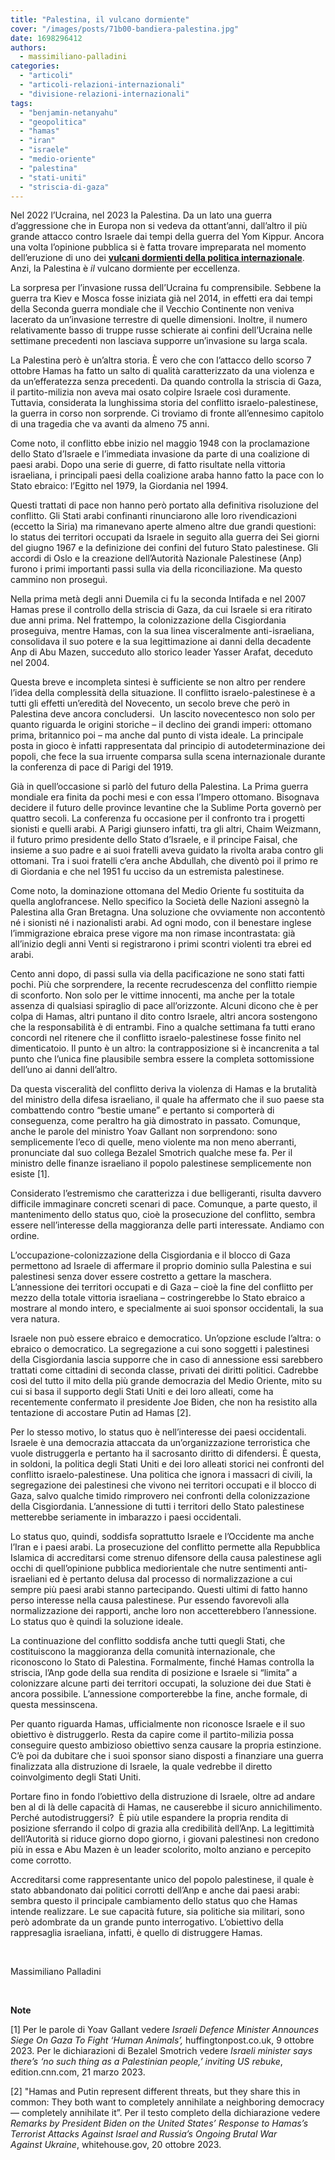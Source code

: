 ```yaml
---
title: "Palestina, il vulcano dormiente"
cover: "/images/posts/71b00-bandiera-palestina.jpg"
date: 1698296412
authors:
  - massimiliano-palladini
categories: 
  - "articoli"
  - "articoli-relazioni-internazionali"
  - "divisione-relazioni-internazionali"
tags: 
  - "benjamin-netanyahu"
  - "geopolitica"
  - "hamas"
  - "iran"
  - "israele"
  - "medio-oriente"
  - "palestina"
  - "stati-uniti"
  - "striscia-di-gaza"
---
```


Nel 2022 l’Ucraina, nel 2023 la Palestina. Da un lato una guerra d’aggressione che in Europa non si vedeva da ottant’anni, dall’altro il più grande attacco contro Israele dai tempi della guerra del Yom Kippur. Ancora una volta l’opinione pubblica si è fatta trovare impreparata nel momento dell’eruzione di uno dei **[vulcani dormienti della politica internazionale](https://civitas-europa.vercel.app/blog/dal-donbass-alla-libia-i-vulcani-dormienti-della-politica-internazionale)**. Anzi, la Palestina è _il_ vulcano dormiente per eccellenza.

La sorpresa per l’invasione russa dell’Ucraina fu comprensibile. Sebbene la guerra tra Kiev e Mosca fosse iniziata già nel 2014, in effetti era dai tempi della Seconda guerra mondiale che il Vecchio Continente non veniva lacerato da un’invasione terrestre di quelle dimensioni. Inoltre, il numero relativamente basso di truppe russe schierate ai confini dell’Ucraina nelle settimane precedenti non lasciava supporre un’invasione su larga scala.

La Palestina però è un’altra storia. È vero che con l’attacco dello scorso 7 ottobre Hamas ha fatto un salto di qualità caratterizzato da una violenza e da un’efferatezza senza precedenti. Da quando controlla la striscia di Gaza, il partito-milizia non aveva mai osato colpire Israele così duramente. Tuttavia, considerata la lunghissima storia del conflitto israelo-palestinese, la guerra in corso non sorprende. Ci troviamo di fronte all’ennesimo capitolo di una tragedia che va avanti da almeno 75 anni.

Come noto, il conflitto ebbe inizio nel maggio 1948 con la proclamazione dello Stato d’Israele e l’immediata invasione da parte di una coalizione di paesi arabi. Dopo una serie di guerre, di fatto risultate nella vittoria israeliana, i principali paesi della coalizione araba hanno fatto la pace con lo Stato ebraico: l’Egitto nel 1979, la Giordania nel 1994.

Questi trattati di pace non hanno però portato alla definitiva risoluzione del conflitto. Gli Stati arabi confinanti rinunciarono alle loro rivendicazioni (eccetto la Siria) ma rimanevano aperte almeno altre due grandi questioni: lo status dei territori occupati da Israele in seguito alla guerra dei Sei giorni del giugno 1967 e la definizione dei confini del futuro Stato palestinese. Gli accordi di Oslo e la creazione dell’Autorità Nazionale Palestinese (Anp) furono i primi importanti passi sulla via della riconciliazione. Ma questo cammino non proseguì.

Nella prima metà degli anni Duemila ci fu la seconda Intifada e nel 2007 Hamas prese il controllo della striscia di Gaza, da cui Israele si era ritirato due anni prima. Nel frattempo, la colonizzazione della Cisgiordania proseguiva, mentre Hamas, con la sua linea visceralmente anti-israeliana, consolidava il suo potere e la sua legittimazione ai danni della decadente Anp di Abu Mazen, succeduto allo storico leader Yasser Arafat, deceduto nel 2004.

Questa breve e incompleta sintesi è sufficiente se non altro per rendere l’idea della complessità della situazione. Il conflitto israelo-palestinese è a tutti gli effetti un’eredità del Novecento, un secolo breve che però in Palestina deve ancora concludersi.  Un lascito novecentesco non solo per quanto riguarda le origini storiche – il declino dei grandi imperi: ottomano prima, britannico poi – ma anche dal punto di vista ideale. La principale posta in gioco è infatti rappresentata dal principio di autodeterminazione dei popoli, che fece la sua irruente comparsa sulla scena internazionale durante la conferenza di pace di Parigi del 1919.

Già in quell’occasione si parlò del futuro della Palestina. La Prima guerra mondiale era finita da pochi mesi e con essa l’Impero ottomano. Bisognava decidere il futuro delle province levantine che la Sublime Porta governò per quattro secoli. La conferenza fu occasione per il confronto tra i progetti sionisti e quelli arabi. A Parigi giunsero infatti, tra gli altri, Chaim Weizmann, il futuro primo presidente dello Stato d’Israele, e il principe Faisal, che insieme a suo padre e ai suoi fratelli aveva guidato la rivolta araba contro gli ottomani. Tra i suoi fratelli c’era anche Abdullah, che diventò poi il primo re di Giordania e che nel 1951 fu ucciso da un estremista palestinese.

Come noto, la dominazione ottomana del Medio Oriente fu sostituita da quella anglofrancese. Nello specifico la Società delle Nazioni assegnò la Palestina alla Gran Bretagna. Una soluzione che ovviamente non accontentò né i sionisti né i nazionalisti arabi. Ad ogni modo, con il benestare inglese l’immigrazione ebraica prese vigore ma non rimase incontrastata: già all’inizio degli anni Venti si registrarono i primi scontri violenti tra ebrei ed arabi.

Cento anni dopo, di passi sulla via della pacificazione ne sono stati fatti pochi. Più che sorprendere, la recente recrudescenza del conflitto riempie di sconforto. Non solo per le vittime innocenti, ma anche per la totale assenza di qualsiasi spiraglio di pace all’orizzonte. Alcuni dicono che è per colpa di Hamas, altri puntano il dito contro Israele, altri ancora sostengono che la responsabilità è di entrambi. Fino a qualche settimana fa tutti erano concordi nel ritenere che il conflitto israelo-palestinese fosse finito nel dimenticatoio. Il punto è un altro: la contrapposizione si è incancrenita a tal punto che l’unica fine plausibile sembra essere la completa sottomissione dell’uno ai danni dell’altro.

Da questa visceralità del conflitto deriva la violenza di Hamas e la brutalità del ministro della difesa israeliano, il quale ha affermato che il suo paese sta combattendo contro “bestie umane” e pertanto si comporterà di conseguenza, come peraltro ha già dimostrato in passato. Comunque, anche le parole del ministro Yoav Gallant non sorprendono: sono semplicemente l’eco di quelle, meno violente ma non meno aberranti, pronunciate dal suo collega Bezalel Smotrich qualche mese fa. Per il ministro delle finanze israeliano il popolo palestinese semplicemente non esiste \[1\].

Considerato l’estremismo che caratterizza i due belligeranti, risulta davvero difficile immaginare concreti scenari di pace. Comunque, a parte questo, il mantenimento dello status quo, cioè la prosecuzione del conflitto, sembra essere nell’interesse della maggioranza delle parti interessate. Andiamo con ordine.

L’occupazione-colonizzazione della Cisgiordania e il blocco di Gaza permettono ad Israele di affermare il proprio dominio sulla Palestina e sui palestinesi senza dover essere costretto a gettare la maschera. L’annessione dei territori occupati e di Gaza – cioè la fine del conflitto per mezzo della totale vittoria israeliana – costringerebbe lo Stato ebraico a mostrare al mondo intero, e specialmente ai suoi sponsor occidentali, la sua vera natura.

Israele non può essere ebraico e democratico. Un’opzione esclude l’altra: o ebraico o democratico. La segregazione a cui sono soggetti i palestinesi della Cisgiordania lascia supporre che in caso di annessione essi sarebbero trattati come cittadini di seconda classe, privati dei diritti politici. Cadrebbe così del tutto il mito della più grande democrazia del Medio Oriente, mito su cui si basa il supporto degli Stati Uniti e dei loro alleati, come ha recentemente confermato il presidente Joe Biden, che non ha resistito alla tentazione di accostare Putin ad Hamas \[2\].

Per lo stesso motivo, lo status quo è nell’interesse dei paesi occidentali. Israele è una democrazia attaccata da un’organizzazione terroristica che vuole distruggerla e pertanto ha il sacrosanto diritto di difendersi. È questa, in soldoni, la politica degli Stati Uniti e dei loro alleati storici nei confronti del conflitto israelo-palestinese. Una politica che ignora i massacri di civili, la segregazione dei palestinesi che vivono nei territori occupati e il blocco di Gaza, salvo qualche timido rimprovero nei confronti della colonizzazione della Cisgiordania. L’annessione di tutti i territori dello Stato palestinese metterebbe seriamente in imbarazzo i paesi occidentali.

Lo status quo, quindi, soddisfa soprattutto Israele e l’Occidente ma anche l’Iran e i paesi arabi. La prosecuzione del conflitto permette alla Repubblica Islamica di accreditarsi come strenuo difensore della causa palestinese agli occhi di quell’opinione pubblica mediorientale che nutre sentimenti anti-israeliani ed è pertanto delusa dal processo di normalizzazione a cui sempre più paesi arabi stanno partecipando. Questi ultimi di fatto hanno perso interesse nella causa palestinese. Pur essendo favorevoli alla normalizzazione dei rapporti, anche loro non accetterebbero l’annessione. Lo status quo è quindi la soluzione ideale.

La continuazione del conflitto soddisfa anche tutti quegli Stati, che costituiscono la maggioranza della comunità internazionale, che riconoscono lo Stato di Palestina. Formalmente, finché Hamas controlla la striscia, l’Anp gode della sua rendita di posizione e Israele si “limita” a colonizzare alcune parti dei territori occupati, la soluzione dei due Stati è ancora possibile. L’annessione comporterebbe la fine, anche formale, di questa messinscena.

Per quanto riguarda Hamas, ufficialmente non riconosce Israele e il suo obiettivo è distruggerlo. Resta da capire come il partito-milizia possa conseguire questo ambizioso obiettivo senza causare la propria estinzione. C’è poi da dubitare che i suoi sponsor siano disposti a finanziare una guerra finalizzata alla distruzione di Israele, la quale vedrebbe il diretto coinvolgimento degli Stati Uniti.

Portare fino in fondo l’obiettivo della distruzione di Israele, oltre ad andare ben al di là delle capacità di Hamas, ne causerebbe il sicuro annichilimento. Perché autodistruggersi?  È più utile espandere la propria rendita di posizione sferrando il colpo di grazia alla credibilità dell’Anp. La legittimità dell’Autorità si riduce giorno dopo giorno, i giovani palestinesi non credono più in essa e Abu Mazen è un leader scolorito, molto anziano e percepito come corrotto.

Accreditarsi come rappresentante unico del popolo palestinese, il quale è stato abbandonato dai politici corrotti dell’Anp e anche dai paesi arabi: sembra questo il principale cambiamento dello status quo che Hamas intende realizzare. Le sue capacità future, sia politiche sia militari, sono però adombrate da un grande punto interrogativo. L’obiettivo della rappresaglia israeliana, infatti, è quello di distruggere Hamas.

 

Massimiliano Palladini

 

**Note**

\[1\] Per le parole di Yoav Gallant vedere _Israeli Defence Minister Announces Siege On Gaza To Fight ‘Human Animals’,_ huffingtonpost.co.uk, 9 ottobre 2023. Per le dichiarazioni di Bezalel Smotrich vedere _Israeli minister says there’s ‘no such thing as a Palestinian people,’ inviting US rebuke_, edition.cnn.com, 21 marzo 2023.

\[2\] "Hamas and Putin represent different threats, but they share this in common: They both want to completely annihilate a neighboring democracy — completely annihilate it”. Per il testo completo della dichiarazione vedere _Remarks by President Biden on the United States’ Response to Hamas’s Terrorist Attacks Against Israel and Russia’s Ongoing Brutal War Against Ukraine_, whitehouse.gov, 20 ottobre 2023.
